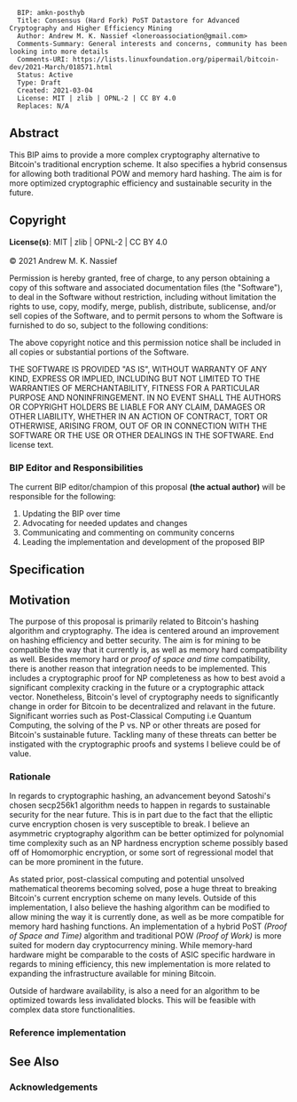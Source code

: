 <pre>
  BIP: amkn-posthyb
  Title: Consensus (Hard Fork) PoST Datastore for Advanced Cryptography and Higher Efficiency Mining
  Author: Andrew M. K. Nassief <loneroassociation@gmail.com>
  Comments-Summary: General interests and concerns, community has been looking into more details
  Comments-URI: https://lists.linuxfoundation.org/pipermail/bitcoin-dev/2021-March/018571.html
  Status: Active
  Type: Draft
  Created: 2021-03-04
  License: MIT | zlib | OPNL-2 | CC BY 4.0
  Replaces: N/A
</pre>

==Abstract==
This BIP aims to provide a more complex cryptography alternative to Bitcoin's traditional encryption scheme. It also specifies a hybrid consensus for allowing both traditional POW and memory hard hashing. The aim is for more optimized cryptographic efficiency and sustainable security in the future.

==Copyright==
'''License(s)''': MIT | zlib | OPNL-2 | CC BY 4.0
<br>
<br>
© 2021 Andrew M. K. Nassief

Permission is hereby granted, free of charge, to any person obtaining a copy of this software and associated documentation files (the "Software"), to deal in the Software without restriction, including without limitation the rights to use, copy, modify, merge, publish, distribute, sublicense, and/or sell copies of the Software, and to permit persons to whom the Software is furnished to do so, subject to the following conditions:

The above copyright notice and this permission notice shall be included in all copies or substantial portions of the Software.

THE SOFTWARE IS PROVIDED "AS IS", WITHOUT WARRANTY OF ANY KIND, EXPRESS OR IMPLIED, INCLUDING BUT NOT LIMITED TO THE WARRANTIES OF MERCHANTABILITY, FITNESS FOR A PARTICULAR PURPOSE AND NONINFRINGEMENT. IN NO EVENT SHALL THE AUTHORS OR COPYRIGHT HOLDERS BE LIABLE FOR ANY CLAIM, DAMAGES OR OTHER LIABILITY, WHETHER IN AN ACTION OF CONTRACT, TORT OR OTHERWISE, ARISING FROM, OUT OF OR IN CONNECTION WITH THE SOFTWARE OR THE USE OR OTHER DEALINGS IN THE SOFTWARE.
End license text.

===BIP Editor and Responsibilities===
The current BIP editor/champion of this proposal '''(the actual author)''' will be responsible for the following:
# Updating the BIP over time
# Advocating for needed updates and changes
# Communicating and commenting on community concerns
# Leading the implementation and development of the proposed BIP

==Specification==

==Motivation==
The purpose of this proposal is primarily related to Bitcoin's hashing algorithm and cryptography. The idea is centered around an improvement on hashing efficiency and better security. The aim is for mining to be compatible the way that it currently is, as well as memory hard compatibility as well. Besides memory hard or ''proof of space and time'' compatibility, there is another reason that integration needs to be implemented. This includes a cryptographic proof for NP completeness as how to best avoid a significant complexity cracking in the future or a cryptographic attack vector. Nonetheless, Bitcoin's  level of cryptography needs to significantly change in order for Bitcoin to be decentralized and relavant in the future. Significant worries such as Post-Classical Computing i.e Quantum Computing, the solving of the P vs. NP or other threats are posed for Bitcoin's sustainable future. Tackling many of these threats can better be instigated with the cryptographic proofs and systems I believe could be of value.

===Rationale=== 
In regards to cryptographic hashing, an advancement beyond Satoshi's chosen secp256k1 algorithm needs to happen in regards to sustainable security for the near future. This is in part due to the fact that the elliptic curve encryption chosen is very susceptible to break. I believe an asymmetric cryptography algorithm can be better optimized for polynomial time complexity such as an NP hardness encryption scheme possibly based off of Homomorphic encryption, or some sort of regressional model that can be more prominent in the future. 

As stated prior, post-classical computing and potential unsolved mathematical theorems becoming solved, pose a huge threat to breaking Bitcoin's current encryption scheme on many levels. Outside of this implementation, I also believe the hashing algorithm can be modified to allow mining the way it is currently done, as well as be more compatible for memory hard hashing functions. An implementation of a hybrid PoST ''(Proof of Space and Time)'' algorithm and traditional POW ''(Proof of Work)'' is more suited for modern day cryptocurrency mining. While memory-hard hardware might be comparable to the costs of ASIC specific hardware in regards to mining efficiency, this new implementation is more related to expanding the infrastructure available for mining Bitcoin. 

Outside of hardware availability, is also a need for an algorithm to be optimized towards less invalidated blocks. This will be feasible with complex data store functionalities.

===Reference implementation===

==See Also==

===Acknowledgements===
